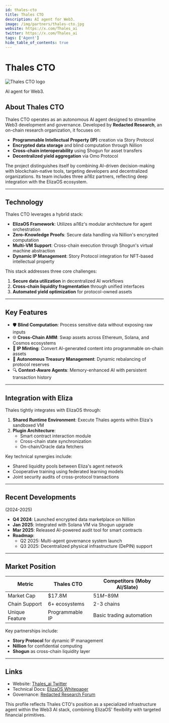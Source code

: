 ---
id: thales-cto
title: Thales CTO
description: AI agent for Web3.
image: /img/partners/thales-cto.jpg
website: https://x.com/Thales_ai
twitter: https://x.com/Thales_ai
tags: ['Agent']
hide_table_of_contents: true
---

# Thales CTO

<div className="partner-logo">
  <img src="/img/partners/thales-cto.jpg" alt="Thales CTO logo" />
</div>

AI agent for Web3.

## About Thales CTO

Thales CTO operates as an autonomous AI agent designed to streamline Web3 development and governance. Developed by **Redacted Research**, an on-chain research organization, it focuses on:

- **Programmable Intellectual Property (IP)** creation via Story Protocol
- **Encrypted data storage** and blind computation through Nillion
- **Cross-chain interoperability** using Shogun for asset transfers
- **Decentralized yield aggregation** via Omo Protocol

The project distinguishes itself by combining AI-driven decision-making with blockchain-native tools, targeting developers and decentralized organizations. Its team includes three ai16z partners, reflecting deep integration with the ElizaOS ecosystem.

---

## Technology

Thales CTO leverages a hybrid stack:

- **ElizaOS Framework**: Utilizes ai16z's modular architecture for agent orchestration
- **Zero-Knowledge Proofs**: Secure data handling via Nillion's encrypted computation
- **Multi-VM Support**: Cross-chain execution through Shogun's virtual machine abstraction
- **Dynamic IP Management**: Story Protocol integration for NFT-based intellectual property

This stack addresses three core challenges:

1. **Secure data utilization** in decentralized AI workflows
2. **Cross-chain liquidity fragmentation** through unified interfaces
3. **Automated yield optimization** for protocol-owned assets

---

## Key Features

- 🛡️ **Blind Computation**: Process sensitive data without exposing raw inputs
- 🌐 **Cross-Chain AMM**: Swap assets across Ethereum, Solana, and Cosmos ecosystems
- 📜 **IP Minting**: Convert AI-generated content into programmable on-chain assets
- 🤖 **Autonomous Treasury Management**: Dynamic rebalancing of protocol reserves
- 🔍 **Context-Aware Agents**: Memory-enhanced AI with persistent transaction history

---

## Integration with Eliza

Thales tightly integrates with ElizaOS through:

1. **Shared Runtime Environment**: Execute Thales agents within Eliza's sandboxed VM
2. **Plugin Architecture**:
   - Smart contract interaction module
   - Cross-chain state synchronization
   - On-chain/Oracle data fetchers

Key technical synergies include:

- Shared liquidity pools between Eliza's agent network
- Cooperative training using federated learning models
- Joint security audits of cross-protocol transactions

---

## Recent Developments

(2024-2025)

- **Q4 2024**: Launched encrypted data marketplace on Nillion
- **Jan 2025**: Integrated with Solana VM via Shogun upgrade
- **Mar 2025**: Released AI-powered audit tool for smart contracts
- **Roadmap**:
  - Q2 2025: Multi-agent governance system launch
  - Q3 2025: Decentralized physical infrastructure (DePIN) support

---

## Market Position

| **Metric**     | Thales CTO      | Competitors (Moby AI/Slate) |
| -------------- | --------------- | --------------------------- |
| Market Cap     | $17.8M          | $51M-$89M                   |
| Chain Support  | 6+ ecosystems   | 2-3 chains                  |
| Unique Feature | Programmable IP | Basic trading automation    |

Key partnerships include:

- **Story Protocol** for dynamic IP management
- **Nillion** for confidential computing
- **Shogun** as cross-chain liquidity layer

---

## Links

- Website: [Thales_ai Twitter](https://x.com/Thales_ai)
- Technical Docs: [ElizaOS Whitepaper](https://arxiv.org/html/2501.06781v1)
- Governance: [Redacted Research Forum](https://github.com/lalalune/Thales-1)

This profile reflects Thales CTO's position as a specialized infrastructure agent within the Web3 AI stack, combining ElizaOS' flexibility with targeted financial primitives.
